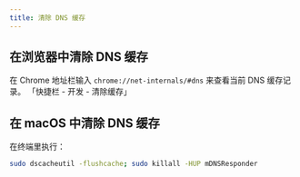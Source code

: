 ```yaml
---
title: 清除 DNS 缓存
---
```



## 在浏览器中清除 DNS 缓存

<Tabs groupId="browser">
  <TabItem value="Chrome">
    在 Chrome 地址栏输入 <code>chrome://net-internals/#dns</code> 来查看当前 DNS
    缓存记录。
  </TabItem>
  <TabItem value="Safari">「快捷栏 - 开发 - 清除缓存」</TabItem>
</Tabs>

## 在 macOS 中清除 DNS 缓存

在终端里执行：

```bash
sudo dscacheutil -flushcache; sudo killall -HUP mDNSResponder
```
